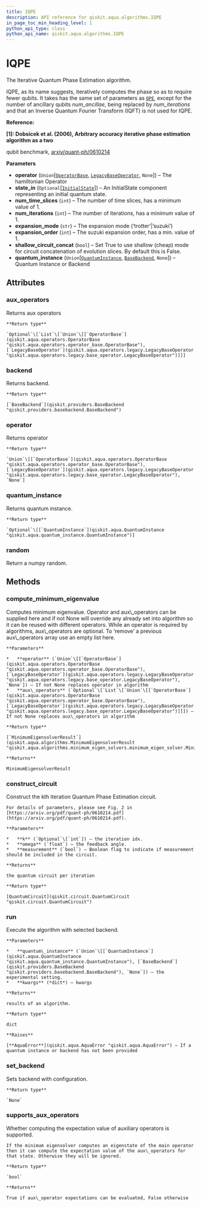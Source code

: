 ```yaml
---
title: IQPE
description: API reference for qiskit.aqua.algorithms.IQPE
in_page_toc_min_heading_level: 1
python_api_type: class
python_api_name: qiskit.aqua.algorithms.IQPE
---
```


# IQPE

<Class id="qiskit.aqua.algorithms.IQPE" github="https://github.com/qiskit-community/qiskit-aqua/tree/stable/0.7/qiskit/aqua/algorithms/minimum_eigen_solvers/iqpe.py" signature="IQPE(operator=None, state_in=None, num_time_slices=1, num_iterations=1, expansion_mode='suzuki', expansion_order=2, shallow_circuit_concat=False, quantum_instance=None)">
  The Iterative Quantum Phase Estimation algorithm.

  IQPE, as its name suggests, iteratively computes the phase so as to require fewer qubits. It takes has the same set of parameters as [`QPE`](qiskit.aqua.algorithms.QPE "qiskit.aqua.algorithms.QPE"), except for the number of ancillary qubits *num\_ancillae*, being replaced by *num\_iterations* and that an Inverse Quantum Fourier Transform (IQFT) is not used for IQPE.

  **Reference:**

  **\[1]: Dobsicek et al. (2006), Arbitrary accuracy iterative phase estimation algorithm as a two**

  qubit benchmark, [arxiv/quant-ph/0610214](https://arxiv.org/abs/quant-ph/0610214)

  **Parameters**

  *   **operator** (`Union`\[[`OperatorBase`](qiskit.aqua.operators.OperatorBase "qiskit.aqua.operators.operator_base.OperatorBase"), [`LegacyBaseOperator`](qiskit.aqua.operators.legacy.LegacyBaseOperator "qiskit.aqua.operators.legacy.base_operator.LegacyBaseOperator"), `None`]) – The hamiltonian Operator
  *   **state\_in** (`Optional`\[[`InitialState`](qiskit.aqua.components.initial_states.InitialState "qiskit.aqua.components.initial_states.initial_state.InitialState")]) – An InitialState component representing an initial quantum state.
  *   **num\_time\_slices** (`int`) – The number of time slices, has a minimum value of 1.
  *   **num\_iterations** (`int`) – The number of iterations, has a minimum value of 1.
  *   **expansion\_mode** (`str`) – The expansion mode (‘trotter’|’suzuki’)
  *   **expansion\_order** (`int`) – The suzuki expansion order, has a min. value of 1.
  *   **shallow\_circuit\_concat** (`bool`) – Set True to use shallow (cheap) mode for circuit concatenation of evolution slices. By default this is False.
  *   **quantum\_instance** (`Union`\[[`QuantumInstance`](qiskit.aqua.QuantumInstance "qiskit.aqua.quantum_instance.QuantumInstance"), [`BaseBackend`](qiskit.providers.BaseBackend "qiskit.providers.basebackend.BaseBackend"), `None`]) – Quantum Instance or Backend

  ## Attributes

  ### aux\_operators

  <Attribute id="qiskit.aqua.algorithms.IQPE.aux_operators" name="aux_operators" signature="Optional[List[Union[qiskit.aqua.operators.operator_base.OperatorBase, qiskit.aqua.operators.legacy.base_operator.LegacyBaseOperator]]]">
    Returns aux operators

    **Return type**

    `Optional`\[`List`\[`Union`\[[`OperatorBase`](qiskit.aqua.operators.OperatorBase "qiskit.aqua.operators.operator_base.OperatorBase"), [`LegacyBaseOperator`](qiskit.aqua.operators.legacy.LegacyBaseOperator "qiskit.aqua.operators.legacy.base_operator.LegacyBaseOperator")]]]
  </Attribute>

  ### backend

  <Attribute id="qiskit.aqua.algorithms.IQPE.backend" name="backend" signature="qiskit.providers.basebackend.BaseBackend">
    Returns backend.

    **Return type**

    [`BaseBackend`](qiskit.providers.BaseBackend "qiskit.providers.basebackend.BaseBackend")
  </Attribute>

  ### operator

  <Attribute id="qiskit.aqua.algorithms.IQPE.operator" name="operator" signature="Optional[Union[qiskit.aqua.operators.operator_base.OperatorBase, qiskit.aqua.operators.legacy.base_operator.LegacyBaseOperator]]">
    Returns operator

    **Return type**

    `Union`\[[`OperatorBase`](qiskit.aqua.operators.OperatorBase "qiskit.aqua.operators.operator_base.OperatorBase"), [`LegacyBaseOperator`](qiskit.aqua.operators.legacy.LegacyBaseOperator "qiskit.aqua.operators.legacy.base_operator.LegacyBaseOperator"), `None`]
  </Attribute>

  ### quantum\_instance

  <Attribute id="qiskit.aqua.algorithms.IQPE.quantum_instance" name="quantum_instance" signature="Union[None, qiskit.aqua.quantum_instance.QuantumInstance]">
    Returns quantum instance.

    **Return type**

    `Optional`\[[`QuantumInstance`](qiskit.aqua.QuantumInstance "qiskit.aqua.quantum_instance.QuantumInstance")]
  </Attribute>

  ### random

  <Attribute id="qiskit.aqua.algorithms.IQPE.random" name="random">
    Return a numpy random.
  </Attribute>

  ## Methods

  ### compute\_minimum\_eigenvalue

  <Function id="qiskit.aqua.algorithms.IQPE.compute_minimum_eigenvalue" name="compute_minimum_eigenvalue" signature="IQPE.compute_minimum_eigenvalue(operator=None, aux_operators=None)">
    Computes minimum eigenvalue. Operator and aux\_operators can be supplied here and if not None will override any already set into algorithm so it can be reused with different operators. While an operator is required by algorithms, aux\_operators are optional. To ‘remove’ a previous aux\_operators array use an empty list here.

    **Parameters**

    *   **operator** (`Union`\[[`OperatorBase`](qiskit.aqua.operators.OperatorBase "qiskit.aqua.operators.operator_base.OperatorBase"), [`LegacyBaseOperator`](qiskit.aqua.operators.legacy.LegacyBaseOperator "qiskit.aqua.operators.legacy.base_operator.LegacyBaseOperator"), `None`]) – If not None replaces operator in algorithm
    *   **aux\_operators** (`Optional`\[`List`\[`Union`\[[`OperatorBase`](qiskit.aqua.operators.OperatorBase "qiskit.aqua.operators.operator_base.OperatorBase"), [`LegacyBaseOperator`](qiskit.aqua.operators.legacy.LegacyBaseOperator "qiskit.aqua.operators.legacy.base_operator.LegacyBaseOperator")]]]) – If not None replaces aux\_operators in algorithm

    **Return type**

    [`MinimumEigensolverResult`](qiskit.aqua.algorithms.MinimumEigensolverResult "qiskit.aqua.algorithms.minimum_eigen_solvers.minimum_eigen_solver.MinimumEigensolverResult")

    **Returns**

    MinimumEigensolverResult
  </Function>

  ### construct\_circuit

  <Function id="qiskit.aqua.algorithms.IQPE.construct_circuit" name="construct_circuit" signature="IQPE.construct_circuit(k=None, omega=0, measurement=False)">
    Construct the kth iteration Quantum Phase Estimation circuit.

    For details of parameters, please see Fig. 2 in [https://arxiv.org/pdf/quant-ph/0610214.pdf](https://arxiv.org/pdf/quant-ph/0610214.pdf).

    **Parameters**

    *   **k** (`Optional`\[`int`]) – the iteration idx.
    *   **omega** (`float`) – the feedback angle.
    *   **measurement** (`bool`) – Boolean flag to indicate if measurement should be included in the circuit.

    **Returns**

    the quantum circuit per iteration

    **Return type**

    [QuantumCircuit](qiskit.circuit.QuantumCircuit "qiskit.circuit.QuantumCircuit")
  </Function>

  ### run

  <Function id="qiskit.aqua.algorithms.IQPE.run" name="run" signature="IQPE.run(quantum_instance=None, **kwargs)">
    Execute the algorithm with selected backend.

    **Parameters**

    *   **quantum\_instance** (`Union`\[[`QuantumInstance`](qiskit.aqua.QuantumInstance "qiskit.aqua.quantum_instance.QuantumInstance"), [`BaseBackend`](qiskit.providers.BaseBackend "qiskit.providers.basebackend.BaseBackend"), `None`]) – the experimental setting.
    *   **kwargs** (*dict*) – kwargs

    **Returns**

    results of an algorithm.

    **Return type**

    dict

    **Raises**

    [**AquaError**](qiskit.aqua.AquaError "qiskit.aqua.AquaError") – If a quantum instance or backend has not been provided
  </Function>

  ### set\_backend

  <Function id="qiskit.aqua.algorithms.IQPE.set_backend" name="set_backend" signature="IQPE.set_backend(backend, **kwargs)">
    Sets backend with configuration.

    **Return type**

    `None`
  </Function>

  ### supports\_aux\_operators

  <Function id="qiskit.aqua.algorithms.IQPE.supports_aux_operators" name="supports_aux_operators" signature="IQPE.supports_aux_operators()">
    Whether computing the expectation value of auxiliary operators is supported.

    If the minimum eigensolver computes an eigenstate of the main operator then it can compute the expectation value of the aux\_operators for that state. Otherwise they will be ignored.

    **Return type**

    `bool`

    **Returns**

    True if aux\_operator expectations can be evaluated, False otherwise
  </Function>
</Class>

